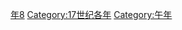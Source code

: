 {{Catnav|頁面分類|历史|歷史時代|年|17世纪各年}}
{{Commons category|1678}}

[[Category:1670年代|年8]]
[[Category:17世纪各年|Category:17世纪各年]]
[[Category:午年|Category:午年]]